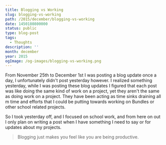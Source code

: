 ```yaml
---
title: Blogging vs Working
slug: blogging-vs-working
path: /2015/december/blogging-vs-working
date: 1450180800000
status: public
type: blog-post
tags:
  - Thoughts
description: ''
month: december
year: 2015
ogImage: /og-images/blogging-vs-working.png
---
```




From November 25th to December 1st I was posting a blog update once a day, I
unfortunately didn't post yesterday however. I realized something yesterday,
while I was posting these blog updates I figured that each post was like doing
the same kind of work on a project, yet they aren't the same as doing work on a
project. They have been acting as time sinks draining all m time and efforts
that I could be putting towards working on Bundles or other school related
projects.

So I took yesterday off, and I focused on school work, and from here on out I
only plan on writing a post when I have something I need to say or for updates
about my projects.

> Blogging just makes you feel like you are being productive.


